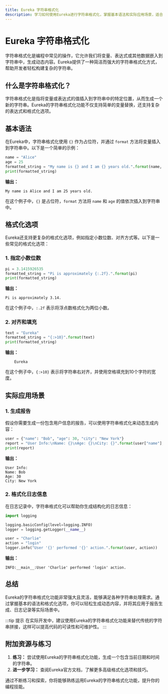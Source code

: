 ```yaml
---
title: Eureka 字符串格式化
description: 学习如何使用Eureka进行字符串格式化，掌握基本语法和实际应用场景，适合编程初学者。
---
```


# Eureka 字符串格式化

字符串格式化是编程中常见的操作，它允许我们将变量、表达式或其他数据嵌入到字符串中，生成动态内容。Eureka提供了一种简洁而强大的字符串格式化方式，帮助开发者轻松构建复杂的字符串。

## 什么是字符串格式化？

字符串格式化是指将变量或表达式的值插入到字符串中的特定位置，从而生成一个新的字符串。Eureka的字符串格式化功能不仅支持简单的变量替换，还支持复杂的表达式和格式化选项。

## 基本语法

在Eureka中，字符串格式化使用 `{}` 作为占位符，并通过 `format` 方法将变量插入到字符串中。以下是一个简单的示例：

```python
name = "Alice"
age = 25
formatted_string = "My name is {} and I am {} years old.".format(name, age)
print(formatted_string)
```

**输出：**
```
My name is Alice and I am 25 years old.
```

在这个例子中，`{}` 是占位符，`format` 方法将 `name` 和 `age` 的值依次插入到字符串中。

## 格式化选项

Eureka还支持更复杂的格式化选项，例如指定小数位数、对齐方式等。以下是一些常见的格式化选项：

### 1. 指定小数位数

```python
pi = 3.1415926535
formatted_string = "Pi is approximately {:.2f}.".format(pi)
print(formatted_string)
```

**输出：**
```
Pi is approximately 3.14.
```

在这个例子中，`:.2f` 表示将浮点数格式化为两位小数。

### 2. 对齐和填充

```python
text = "Eureka"
formatted_string = "{:>10}".format(text)
print(formatted_string)
```

**输出：**
```
    Eureka
```

在这个例子中，`{:>10}` 表示将字符串右对齐，并使用空格填充到10个字符的宽度。

## 实际应用场景

### 1. 生成报告

假设你需要生成一份包含用户信息的报告，可以使用字符串格式化来动态生成内容：

```python
user = {"name": "Bob", "age": 30, "city": "New York"}
report = "User Info:\nName: {}\nAge: {}\nCity: {}".format(user["name"], user["age"], user["city"])
print(report)
```

**输出：**
```
User Info:
Name: Bob
Age: 30
City: New York
```

### 2. 格式化日志信息

在日志记录中，字符串格式化可以帮助你生成结构化的日志信息：

```python
import logging

logging.basicConfig(level=logging.INFO)
logger = logging.getLogger(__name__)

user = "Charlie"
action = "login"
logger.info("User '{}' performed '{}' action.".format(user, action))
```

**输出：**
```
INFO:__main__:User 'Charlie' performed 'login' action.
```

## 总结

Eureka的字符串格式化功能非常强大且灵活，能够满足各种字符串处理需求。通过掌握基本的语法和格式化选项，你可以轻松生成动态内容，并将其应用于报告生成、日志记录等实际场景中。

:::tip 提示
在实际开发中，建议使用Eureka的字符串格式化功能来替代传统的字符串拼接，这样可以提高代码的可读性和可维护性。
:::

## 附加资源与练习

1. **练习：** 尝试使用Eureka的字符串格式化功能，生成一个包含当前日期和时间的字符串。
2. **进一步学习：** 查阅Eureka官方文档，了解更多高级格式化选项和技巧。

通过不断练习和探索，你将能够熟练运用Eureka的字符串格式化功能，提升你的编程技能。